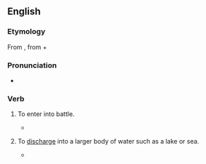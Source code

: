 {{also|débouché|débouche|debouch}}

==English==

===Etymology===
From {{uder|en|fr|déboucher||to [[unblock]], [[uncork]]; to [[finish]]; to [[culminate]]}}, from {{m|fr|dé-||[[un-]]}} + {{m|fr|boucher||to [[block]], [[stop]]}}

===Pronunciation===
* {{a|UK}} {{IPA|en|/dɪˈbuːʃ/}}

===Verb===
{{en-verb}}

# {{lb|en|military|of a body of soldiers}} To enter into battle.
#* {{quote-text|en|year=1839|author=Mathieu Dumas|title=Memoirs of His Own Time|volume=2|page=192|url=http://books.google.com/books?id=-XwEAAAAQAAJ],|passage=he '''debouched''' by the great high road through the forest, in the rear of the Austrian and Bavarian armies, while General Moreau attacked in front.}}
# {{lb|en|hydrology|of a river or stream}} To [[discharge]] into a larger body of water such as a lake or sea.
#* {{quote-text|en|year=1829|author=Robert Chambers|title=History of the Rebellions in Scotland|page=57|url=http://books.google.com/books?id=CVIDAAAAYAAJ],|passage=He chose a place called Colmnakill, about six miles farther down the Spey, where a tributary stream, '''debouching''' into that river, gave him protection on one side}}